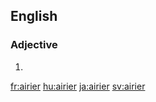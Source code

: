 ==English==

===Adjective===
{{head|en|adjective comparative form}}

# {{en-comparative of|airy}}

[[fr:airier]]
[[hu:airier]]
[[ja:airier]]
[[sv:airier]]